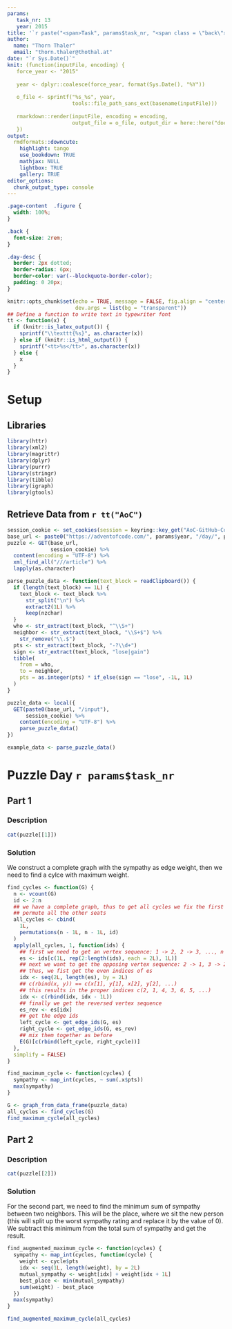 ```yaml
---
params:
   task_nr: 13
   year: 2015
title: '`r paste("<span>Task", params$task_nr, "<span class = \"back\"><a href = \"index.html\">", fontawesome::fa("home"), "</a></span></span>")`'
author: 
  name: "Thorn Thaler"
  email: "thorn.thaler@thothal.at"
date: "`r Sys.Date()`"
knit: (function(inputFile, encoding) {
   force_year <- "2015"
   
   year <- dplyr::coalesce(force_year, format(Sys.Date(), "%Y"))
   
   o_file <- sprintf("%s_%s", year, 
                     tools::file_path_sans_ext(basename(inputFile)))
                     
   rmarkdown::render(inputFile, encoding = encoding, 
                     output_file = o_file, output_dir = here::here("docs"))
   })
output: 
  rmdformats::downcute:
    highlight: tango
    use_bookdown: TRUE
    mathjax: NULL
    lightbox: TRUE
    gallery: TRUE
editor_options: 
  chunk_output_type: console
---
```


```css
.page-content  .figure {
  width: 100%;
}

.back {
  font-size: 2rem;
}

.day-desc {
  border: 2px dotted;
  border-radius: 6px;
  border-color: var(--blockquote-border-color);
  padding: 0 20px;
}
```

```r
knitr::opts_chunk$set(echo = TRUE, message = FALSE, fig.align = "center",
                      dev.args = list(bg = "transparent"))
## Define a function to write text in typewriter font
tt <- function(x) {
  if (knitr::is_latex_output()) {
    sprintf("\\texttt{%s}", as.character(x))
  } else if (knitr::is_html_output()) {
    sprintf("<tt>%s</tt>", as.character(x))
  } else {
    x
  }
}
```

# Setup

## Libraries

```r
library(httr)
library(xml2)
library(magrittr)
library(dplyr)
library(purrr)
library(stringr)
library(tibble)
library(igraph)
library(gtools)
```

## Retrieve Data from `r tt("AoC")`


```r
session_cookie <- set_cookies(session = keyring::key_get("AoC-GitHub-Cookie"))
base_url <- paste0("https://adventofcode.com/", params$year, "/day/", params$task_nr)
puzzle <- GET(base_url,
              session_cookie) %>% 
  content(encoding = "UTF-8") %>% 
  xml_find_all("///article") %>% 
  lapply(as.character)

parse_puzzle_data <- function(text_block = readClipboard()) {
  if (length(text_block) == 1L) {
    text_block <- text_block %>% 
      str_split("\n") %>% 
      extract2(1L) %>% 
      keep(nzchar)
  }
  who <- str_extract(text_block, "^\\S+")
  neighbor <- str_extract(text_block, "\\S+$") %>% 
    str_remove("\\.$")
  pts <- str_extract(text_block, "-?\\d+")
  sign <- str_extract(text_block, "lose|gain")
  tibble(
    from = who,
    to = neighbor,
    pts = as.integer(pts) * if_else(sign == "lose", -1L, 1L)
  )
}

puzzle_data <- local({
  GET(paste0(base_url, "/input"),
      session_cookie) %>% 
    content(encoding = "UTF-8") %>% 
    parse_puzzle_data()
})
```

```r
example_data <- parse_puzzle_data()
```

# Puzzle Day `r params$task_nr`

## Part 1

### Description

```r
cat(puzzle[[1]])
```

### Solution

We construct a complete graph with the sympathy as edge weight, then we need to find a 
cylce with maximum weight.

```r
find_cycles <- function(G) {
  n <- vcount(G)
  id <- 2:n
  ## we have a complete graph, thus to get all cycles we fix the first seat and
  ## permute all the other seats
  all_cycles <- cbind(
    1L, 
    permutations(n - 1L, n - 1L, id)
  )
  apply(all_cycles, 1, function(ids) {
    ## first we need to get an vertex sequence: 1 -> 2, 2 -> 3, ..., n -> 1
    es <- ids[c(1L, rep(2:length(ids), each = 2L), 1L)]
    ## next we want to get the opposing vertex sequence: 2 -> 1, 3 -> 2, ..., 1 -> n
    ## thus, we fist get the even indices of es
    idx <- seq(2L, length(es), by = 2L)
    ## c(rbind(x, y)) == c(x[1], y[1], x[2], y[2], ...)
    ## this results in the proper indices c(2, 1, 4, 3, 6, 5, ...)
    idx <- c(rbind(idx, idx - 1L))
    ## finally we get the reversed vertex sequence
    es_rev <- es[idx]
    ## get the edge ids
    left_cycle <- get_edge_ids(G, es)
    right_cycle <- get_edge_ids(G, es_rev)
    ## mix them together as before
    E(G)[c(rbind(left_cycle, right_cycle))]
  },
  simplify = FALSE)
}

find_maximum_cycle <- function(cycles) {
  sympathy <- map_int(cycles, ~ sum(.x$pts))
  max(sympathy)
}

G <- graph_from_data_frame(puzzle_data)
all_cycles <- find_cycles(G)
find_maximum_cycle(all_cycles)
```

## Part 2

### Description

```r
cat(puzzle[[2]])
```

### Solution

For the second part, we need to find the minimum sum of sympathy between two neighbors. 
This will be the place, where we sit the new person (this will split up the worst sympathy 
rating and replace it by the value of 0). We subtract this minimum from the total sum of
sympathy and get the result.

```r
find_augmented_maximum_cycle <- function(cycles) {
  sympathy <- map_int(cycles, function(cycle) {
    weight <- cycle$pts
    idx <- seq(1L, length(weight), by = 2L)
    mutual_sympathy <- weight[idx] + weight[idx + 1L]
    best_place <- min(mutual_sympathy)
    sum(weight) - best_place
  })
  max(sympathy)
}

find_augmented_maximum_cycle(all_cycles)
```
